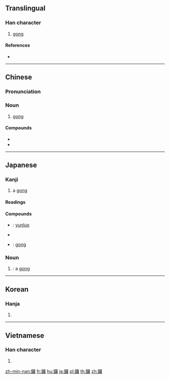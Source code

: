 {{character info/new}}
{{also|锣}}
==Translingual==

===Han character===
{{Han char|rn=167|rad=金|as=19|sn=27|four=86114|canj=CWLG|ids=⿰金羅}}

# [[gong]]

====References====
* {{Han ref|kx=1327.260|dkj=41081|dj=1828.300|hdz=64276.060|uh=947C|ud=38012|bh=C672|bd=50802}}

----

==Chinese==
{{zh-forms|s=锣}}
{{wikipedia|lang=zh}}

===Pronunciation===
{{zh-pron
|m=luó
|c=lo4
|mc=y
|oc=y
|cat=n
}}

===Noun===
{{zh-noun}}

# [[gong]] {{zh-mw|m:面}}

====Compounds====
{{der-top|Compounds}}
* {{zh-l|銅鑼|[[gong]]}}
* {{zh-l|雲鑼|[[yunluo]]}}
{{der-bottom}}

{{zh-cat|Musical instruments}}

----

==Japanese==

===Kanji===
{{ja-kanji|grade=|rs=金19}}

# a [[gong]]

====Readings====
{{ja-readings
|goon=[[ら]] (ra)
|kanon=[[ら]] (ra)
|kun=[[どら]] (dora)
}}

====Compounds====
{{der-top|Compounds}}
* {{ja-r|雲鑼|うんら}}: [[yunluo]]
* {{ja-r|金鑼|きんら}}
* {{ja-r|銅鑼|どら}}: [[gong]]
{{der-bottom}}

===Noun===
{{ja-noun|どら}}

# {{alternative spelling of|lang=ja|sort=どら|銅鑼}}: a [[gong]]

----

==Korean==

===Hanja===
{{ko-hanja|hangeul=[[라]]>[[나]]|eumhun=|rv=ra>na|mr=ra>na|y=la>na}}

# {{defn|lang=ko|sort=金19}}

----

==Vietnamese==

===Han character===
{{vi-hantu|[[la]]}}

# {{defn|lang=vi|sort=金19}}

[[zh-min-nan:鑼]]
[[fr:鑼]]
[[hu:鑼]]
[[ja:鑼]]
[[pl:鑼]]
[[th:鑼]]
[[zh:鑼]]